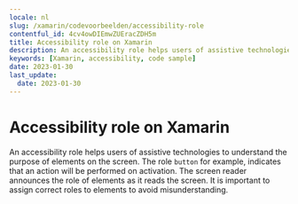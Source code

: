 ```yaml
---
locale: nl
slug: /xamarin/codevoorbeelden/accessibility-role
contentful_id: 4cv4owDIEmwZUEracZDH5m
title: Accessibility role on Xamarin
description: An accessibility role helps users of assistive technologies to understand the purpose of elements on the screen.
keywords: [Xamarin, accessibility, code sample]
date: 2023-01-30
last_update:
  date: 2023-01-30
---
```


# Accessibility role on Xamarin

An accessibility role helps users of assistive technologies to understand the purpose of elements on the screen. The role `button` for example, indicates that an action will be performed on activation. The screen reader announces the role of elements as it reads the screen. It is important to assign correct roles to elements to avoid misunderstanding.

<CodeSample id="accessibility-role" framework="xamarin" locale="nl"/>
